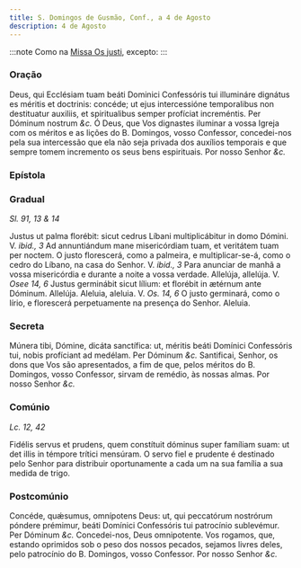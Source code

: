 ```yaml
---
title: S. Domingos de Gusmão, Conf., a 4 de Agosto
description: 4 de Agosto
---
```


:::note
Como na [Missa Os justi](/missal/comum/14confessoresnaopontifices1), excepto:
:::


### Oração

<div class="grid grid-cols-2 gap-5">
  <span class="text-justify">
    Deus, qui Ecclésiam tuam beáti Dominici Confessóris tui illumináre dignátus
    es méritis et doctrinis: concéde; ut ejus intercessióne temporalibus non
    destituatur auxiliis, et spiritualibus semper profíciat increméntis. Per
    Dóminum nostrum <em>&c.</em>
  </span>
  <span class="text-justify">
    Ó Deus, que Vos dignastes iluminar a vossa Igreja com os méritos e as lições
    do B. Domingos, vosso Confessor, concedei-nos pela sua intercessão que ela
    não seja privada dos auxílios temporais e que sempre tomem incremento os
    seus bens espirituais. Por nosso Senhor <em>&c.</em>
  </span>
</div>

### Epístola

<LinkCard
  href="/missal/comum/13doutores#epístola"
  title="Doutores - Missa In médio Ecclésiae"
/>

### Gradual

_Sl. 91, 13 & 14_

<div class="grid grid-cols-2 gap-5">
  <span class="text-justify">
    Justus ut palma florébit: sicut cedrus Líbani multiplicábitur in domo
    Dómini. V. <em>ibid., 3</em> Ad annuntiándum mane misericórdiam tuam, et
    veritátem tuam per noctem.
  </span>
  <span class="text-justify">
    O justo florescerá, como a palmeira, e multiplicar-se-á, como o cedro do
    Líbano, na casa do Senhor. V. <em>ibid., 3</em> Para anunciar de manhã a
    vossa misericórdia e durante a noite a vossa verdade.
  </span>
  <span class="text-justify">
    Allelúja, allelúja. V. <em>Osee 14, 6</em> Justus germinábit sicut lílium:
    et florébit in ætérnum ante Dóminum. Allelúja.
  </span>
  <span class="text-justify">
    Aleluia, aleluia. V. <em>Os. 14, 6</em> O justo germinará, como o lírio, e
    florescerá perpetuamente na presença do Senhor. Aleluia.
  </span>
</div>

### Secreta

<div class="grid grid-cols-2 gap-5">
  <span class="text-justify">
    Múnera tibi, Dómine, dicáta sanctífica: ut, méritis beáti Domínici
    Confessóris tui, nobis profíciant ad medélam. Per Dóminum <em>&c.</em>
  </span>
  <span class="text-justify">
    Santificai, Senhor, os dons que Vos são apresentados, a fim de que, pelos
    méritos do B. Domingos, vosso Confessor, sirvam de remédio, às nossas almas.
    Por nosso Senhor <em>&c.</em>
  </span>
</div>

### Comúnio

_Lc. 12, 42_

<div class="grid grid-cols-2 gap-5">
  <span class="text-justify">
    Fidélis servus et prudens, quem constítuit dóminus super famíliam suam: ut
    det illis in témpore trítici mensúram.
  </span>
  <span class="text-justify">
    O servo fiel e prudente é destinado pelo Senhor para distribuir
    oportunamente a cada um na sua família a sua medida de trigo.
  </span>
</div>

### Postcomúnio

<div class="grid grid-cols-2 gap-5">
  <span class="text-justify">
    Concéde, quǽsumus, omnípotens Deus: ut, qui peccatórum nostrórum póndere
    prémimur, beáti Domínici Confessóris tui patrocínio sublevémur. Per Dóminum
    <em>&c.</em>
  </span>
  <span class="text-justify">
    Concedei-nos, Deus omnipotente. Vos rogamos, que, estando oprimidos sob o
    peso dos nossos pecados, sejamos livres deles, pelo patrocínio do B.
    Domingos, vosso Confessor. Por nosso Senhor <em>&c.</em>
  </span>
</div>
